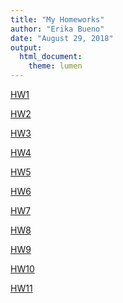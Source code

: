 ```yaml
---
title: "My Homeworks"
author: "Erika Bueno"
date: "August 29, 2018"
output: 
  html_document: 
    theme: lumen
---
```


[HW1](https://eribue.github.io/COMP-BIOL/) 

[HW2](Lab2.html)

[HW3](Lab3.pdf)

[HW4](Lab4.html)

[HW5](Lab5.html)

[HW6](Lab6.html)

[HW7](Lab7.html)

[HW8](Lab8.html)

[HW9](Lab9.html)

[HW10](Lab10.html)

[HW11](Lab11.html)




